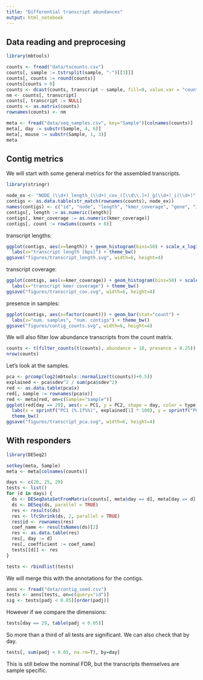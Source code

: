 ```yaml
---
title: "Differential transcript abundances"
output: html_notebook
---
```


## Data reading and preprocesing

```r
library(mbtools)

counts <- fread("data/txcounts.csv")
counts[, sample := tstrsplit(sample, "-")[[3]]]
counts[, counts := round(counts)]
counts[counts > 0]
counts <- dcast(counts, transcript ~ sample, fill=0, value.var = "counts")
nm <- counts[, transcript]
counts[, transcript := NULL]
counts <- as.matrix(counts)
rownames(counts) <- nm

meta <- fread("data/seq_samples.csv", key="Sample")[colnames(counts)]
meta[, day := substr(Sample, 4, 6)]
meta[, mouse := substr(Sample, 1, 3)]
meta
```

## Contig metrics

We will start with some general metrics for the assembled transcripts.

```r
library(stringr)

node_ex <- "NODE_(\\d+)_length_(\\d+)_cov_([\\d\\.]+)_g(\\d+)_i(\\d+)"
contigs <- as.data.table(str_match(rownames(counts), node_ex))
names(contigs) <- c("id", "node", "length", "kmer_coverage", "gene", "isoform")
contigs[, length := as.numeric(length)]
contigs[, kmer_coverage := as.numeric(kmer_coverage)]
contigs[, count := rowSums(counts > 0)]
```

transcript lengths:

```r
ggplot(contigs, aes(x=length)) + geom_histogram(bins=50) + scale_x_log10() + 
  labs(x="transcript length [bps]") + theme_bw()
ggsave("figures/transcript_length.svg", width=6, height=4)
```

transcript coverage:

```r
ggplot(contigs, aes(x=kmer_coverage)) + geom_histogram(bins=50) + scale_x_log10() + 
  labs(x="transcript kmer coverage") + theme_bw()
ggsave("figures/transcript_cov.svg", width=6, height=4)
```

presence in samples:

```r
ggplot(contigs, aes(x=factor(count))) + geom_bar(stat="count") + 
  labs(x="num. samples", "num. contigs") + theme_bw()
ggsave("figures/contig_counts.svg", width=6, height=4)
```

We will also filter low abundance transcripts from the count matrix.

```r
counts <- t(filter_counts(t(counts), abundance = 10, presence = 0.25))
nrow(counts)
```

Let's look at the samples.

```r
pca <- prcomp(log2(mbtools::normalize(t(counts))+0.5))
explained <- pca$sdev^2 / sum(pca$sdev^2)
red <- as.data.table(pca$x)
red[, sample := rownames(pca$x)]
red <- meta[red, on=c(Sample="sample")]
ggplot(red[day == 29], aes(x = PC1, y = PC2, shape = day, color = type)) + geom_point(size=2) +
  labs(x = sprintf("PC1 (%.1f%%)", explained[1] * 100), y = sprintf("PC2 (%.1f%%)", explained[2] * 100)) +
  theme_bw()
ggsave("figures/transcript_pca.svg", width=6, height=4)
```

## With responders

```r
library(DESeq2)

setkey(meta, Sample)
meta <- meta[colnames(counts)]

days <- c(20, 25, 29) 
tests <- list()
for (d in days) {
  ds <- DESeqDataSetFromMatrix(counts[, meta$day == d], meta[day == d], ~ type)
  ds <- DESeq(ds, parallel = TRUE)
  res <- results(ds)
  res <- lfcShrink(ds, 2, parallel = TRUE)
  res$id <- rownames(res)
  coef_name <- resultsNames(ds)[2]
  res <- as.data.table(res)
  res[, day := d]
  res[, coefficient := coef_name]
  tests[[d]] <- res
}

tests <- rbindlist(tests)
```

We will merge this with the annotations for the contigs.

```r
anns <- fread("data/contig_seed.csv")
tests <- anns[tests, on=c(query="id")]
sig <- tests[padj < 0.05][order(padj)]
```

However if we compare the dimensions:

```r
tests[day == 29, table(padj < 0.05)]
```

So more than a third of all tests are significant. We can also check that by day.

```r
tests[, sum(padj < 0.05, na.rm=T), by=day]
```

This is still below the nominal FDR, but the transcripts themselves are sample specific. 